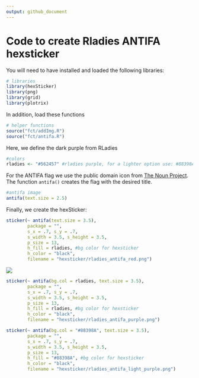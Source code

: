 ```yaml
---
output: github_document
---
```


# Code to create Rladies ANTIFA hexsticker

You will need to have installed and loaded the following libraries:

```r
# libraries
library(hexSticker)
library(png)
library(grid)
library(plotrix)
```

In addition, load these functions

```r
# helper functions
source("fct/addImg.R")
source("fct/antifa.R")
```


Here, we define the dark purple from RLadies

```r
#colors
rladies <- "#562457" #rladies purple, for a lighter option use: #88398A both from rladies color palete
```

For the ANTIFA flag we use the public domain icon from [The Noun Project](https://thenounproject.com/search/?q=antifa&i=1245689). The function `antifa()` creates the flag with the desired title.

```r
#antifa image
antifa(text.size = 2.5)
```

Finally, we create the hexSticker:

```r
sticker(~ antifa(text.size = 3.5),
        package = "",
        s_x = .7, s_y = .7,
        s_width = 3.5, s_height = 3.5,
        p_size = 13,
        h_fill = rladies, #bg color for hexsticker
        h_color = "black",
        filename = "hexsticker/rladies_antifa_red.png")
```


![](hexsticker/rladies_antifa_red.png)

```r
sticker(~ antifa(bg.col = rladies, text.size = 3.5),
        package = "",
        s_x = .7, s_y = .7,
        s_width = 3.5, s_height = 3.5,
        p_size = 13,
        h_fill = rladies, #bg color for hexsticker
        h_color = "black",
        filename = "hexsticker/rladies_antifa_purple.png")
```

```r
sticker(~ antifa(bg.col = "#88398A", text.size = 3.5),
        package = "",
        s_x = .7, s_y = .7,
        s_width = 3.5, s_height = 3.5,
        p_size = 13,
        h_fill = "#88398A", #bg color for hexsticker
        h_color = "black",
        filename = "hexsticker/rladies_antifa_light_purple.png")
```


